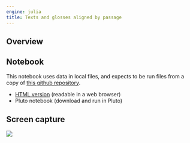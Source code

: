 ```yaml
---
engine: julia
title: Texts and glosses aligned by passage
---
```




## Overview

## Notebook

:::{.callout-warning title="Uses local resources"}
This notebook uses data in local files, and expects to be run files from a copy of [this github repository](https://github.com/neelsmith/complutensian-texts).
:::


- [HTML version](./aligned-with-glosses.html) (readable in a web browser)
- Pluto notebook (download and run in Pluto)

## Screen capture

![](./texts-plus-glosses.png)